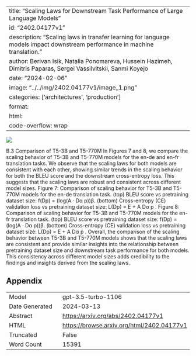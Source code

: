
---
title: "Scaling Laws for Downstream Task Performance of Large Language Models"
id: "2402.04177v1"
description: "Scaling laws in transfer learning for language models impact downstream performance in machine translation."
author: Berivan Isik, Natalia Ponomareva, Hussein Hazimeh, Dimitris Paparas, Sergei Vassilvitskii, Sanmi Koyejo
date: "2024-02-06"
image: "../../img/2402.04177v1/image_1.png"
categories: ['architectures', 'production']
format:
  html:
    code-overflow: wrap
---

![](../../img/2402.04177v1/image_1.png)

B.3
Comparison of T5-3B and T5-770M
In Figures 7 and 8, we compare the scaling behavior of T5-3B and T5-770M models for the en-de and en-fr
translation tasks. We observe that the scaling laws for both models are consistent with each other, showing
similar trends in the scaling behavior for both the BLEU score and the downstream cross-entropy loss. This
suggests that the scaling laws are robust and consistent across different model sizes.
Figure 7: Comparison of scaling behavior for T5-3B and T5-770M models for the en-de translation task.
(top) BLEU score vs pretraining dataset size: f(Dp) = (log(A · Dα
p))β. (bottom) Cross-entropy (CE)
validation loss vs pretraining dataset size: L(Dp) = E +
A
Dα
p .
Figure 8: Comparison of scaling behavior for T5-3B and T5-770M models for the en-fr translation task.
(top) BLEU score vs pretraining dataset size: f(Dp) = (log(A · Dα
p))β. (bottom) Cross-entropy (CE)
validation loss vs pretraining dataset size: L(Dp) = E +
A
Dα
p .
Overall, the comparison of the scaling behavior between T5-3B and T5-770M models shows that the scaling
laws are consistent and provide similar insights into the relationship between pretraining dataset size and
downstream task performance for both models. This consistency across different model sizes adds credibility
to the findings and insights derived from the scaling laws.

## Appendix

|          |          |
|----------|----------|
| Model     | gpt-3.5-turbo-1106       |
| Date Generated     | 2024-03-13       |
| Abstract | [https://arxiv.org/abs/2402.04177v1](https://arxiv.org/abs/2402.04177v1)        |
| HTML     | [https://browse.arxiv.org/html/2402.04177v1](https://browse.arxiv.org/html/2402.04177v1)       |
| Truncated       | False       |
| Word Count       | 15391       |